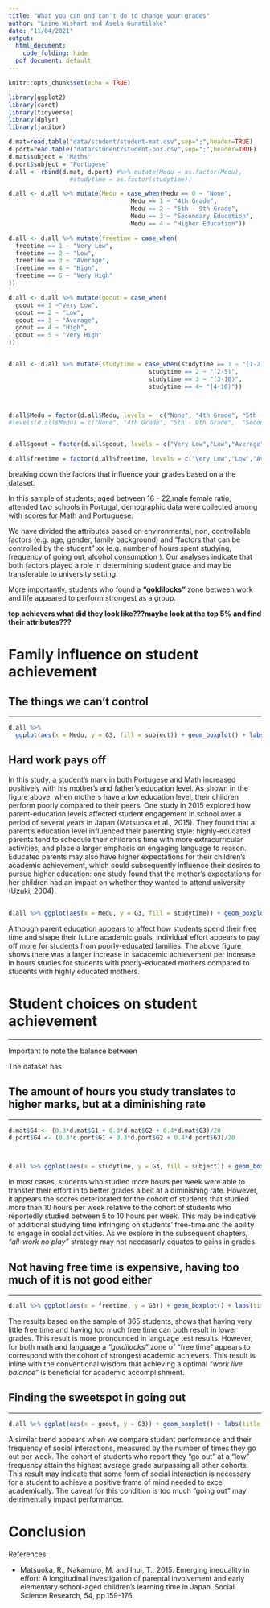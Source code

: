 ---
title: "What you can and can't do to change your grades"
author: "Laine Wishart and Asela Gunatilake"
date: "11/04/2021"
output:
  html_document:
    code_folding: hide
  pdf_document: default
---
```{r setup, include=FALSE}
knitr::opts_chunk$set(echo = TRUE)
```

```{r message = FALSE, warning = FALSE}
library(ggplot2)
library(caret)
library(tidyverse)
library(dplyr)
library(janitor)
```

```{r}
d.mat=read.table("data/student/student-mat.csv",sep=";",header=TRUE)
d.port=read.table("data/student/student-por.csv",sep=";",header=TRUE)
d.mat$subject = "Maths"
d.port$subject = "Portugese"
d.all <- rbind(d.mat, d.port) #%>% mutate(Medu = as.factor(Medu), 
                 #studytime = as.factor(studytime))

d.all <- d.all %>% mutate(Medu = case_when(Medu == 0 ~ "None",
                                  Medu == 1 ~ "4th Grade", 
                                  Medu == 2 ~ "5th - 9th Grade", 
                                  Medu == 3 ~ "Secondary Education", 
                                  Medu == 4 ~ "Higher Education"))

d.all <- d.all %>% mutate(freetime = case_when(
  freetime == 1 ~ "Very Low", 
  freetime == 2 ~ "Low", 
  freetime == 3 ~ "Average", 
  freetime == 4 ~ "High",
  freetime == 5 ~ "Very High"
))

d.all <- d.all %>% mutate(goout = case_when(
  goout == 1 ~"Very Low", 
  goout == 2 ~ "Low", 
  goout == 3 ~ "Average", 
  goout == 4 ~ "High",
  goout == 5 ~ "Very High"
))


d.all <- d.all %>% mutate(studytime = case_when(studytime == 1 ~ "[1-2)",
                                       studytime == 2 ~ "[2-5)", 
                                       studytime == 3 ~ "[3-10)", 
                                       studytime == 4~ "[4-10)")) 



d.all$Medu = factor(d.all$Medu, levels =  c("None", "4th Grade", "5th - 9th Grade",  "Secondary Education", "Higher Education"), ordered = TRUE )
#levels(d.all$Medu) = c("None", "4th Grade", "5th - 9th Grade",  "Secondary Education", "Higher #Education")


d.all$goout = factor(d.all$goout, levels = c("Very Low","Low","Average","High",'Very High'), ordered=TRUE)

d.all$freetime = factor(d.all$freetime, levels = c("Very Low","Low","Average","High",'Very High'), ordered=TRUE)

```

breaking down the factors that influence your grades based on a the dataset.

In this sample of students, aged between 16 - 22,male female ratio, attended two schools in Portugal, demographic data were collected among with scores for Math and Portuguese. 

We have divided the attributes based on environmental, non, controllable factors (e.g. age, gender, family background) and  "factors that can be controlled by the student" xx (e.g. number of hours spent studying, frequency of going out, alcohol consumption ). Our analyses indicate that both factors played a role in determining student grade and may be transferable to university setting. 


More importantly, students who found a __"goldilocks"__ zone between work and life appeared to perform strongest as a group. 


__top achievers what did they look like???maybe look at the top 5% and find their attributes???__


# Family influence on student achievement 

## The things we can't control 

***
```{r}





d.all %>% 
  ggplot(aes(x = Medu, y = G3, fill = subject)) + geom_boxplot() + labs(title = "Student performance by mother's education level", x = "Mother's education level", y = "Student performane", fill = "Subject") + theme_bw() + theme(axis.text.x = element_text(angle = 45, hjust=1))
```

## Hard work pays off

In this study, a student's mark in both Portugese and Math increased positively with his mother's and father's education level. As shown in the figure above, when mothers have a low education level, their children perform poorly compared to their peers. One study in 2015 explored how parent-education levels affected student engagement in school over a period of several years in Japan (Matsuoka et al., 2015). They found that a parent's education level influenced their parenting style: highly-educated parents tend to schedule their children's time with more extracurricular activities, and place a larger emphasis on engaging language to reason. Educated parents may also have higher expectations for their children's academic achievement, which could subsequently influence their desires to pursue higher education: one study found that the mother's expectations for her children had an impact on whether they wanted to attend university (Uzuki, 2004). 

## 
```{r}
d.all %>% ggplot(aes(x = Medu, y = G3, fill = studytime)) + geom_boxplot() + labs(title = "Student performance by mother's education level", x = "Mother's education level", y = "Student performane", fill = "Study time (hours)") + theme_bw() + facet_wrap(~subject, nrow = 2) + theme(axis.text.x = element_text(angle = 45, hjust=1))
```


Although parent education appears to affect how students spend their free time and shape their future academic goals, individual effort appears to pay off more for students from poorly-educated families. The above figure shows there was a larger increase in sacacemic achievement per increase in hours studies for students with poorly-educated mothers compared to students with highly educated mothers. 


# Student choices on student achievement 


***

Important to note the balance between 


The dataset has 


## The amount of hours you study translates to higher marks, but at a diminishing rate  

***

```{r}



d.mat$G4 <- (0.3*d.mat$G1 + 0.3*d.mat$G2 + 0.4*d.mat$G3)/20 
d.port$G4 <- (0.3*d.port$G1 + 0.3*d.port$G2 + 0.4*d.port$G3)/20 



d.all %>% ggplot(aes(x = studytime, y = G3, fill = subject)) + geom_boxplot() + labs( title = "Academic performance by study time", x = "Study time (hours)", y = "Academic performance") + theme_bw() 

```

In most cases, students who studied more hours per week were able to transfer their effort in to better grades albeit at a diminishing rate. However, it appears the scores deteriorated for the cohort of students that studied more than 10 hours per week relative to the cohort of students who reportedly studied between 5 to 10 hours per week. This may be indicative of  additional studying time infringing on students' free-time and the ability to engage in social activities. As we explore in the subsequent chapters, _"all-work no play"_ strategy may not neccasarly equates to gains in grades.   



## Not having free time is expensive, having too much of it is not good either

***
```{r}



d.all %>% ggplot(aes(x = freetime, y = G3)) + geom_boxplot() + labs(title = "Academic performance by free time after school", x = "", y = "Academic performance") + theme_bw() + facet_wrap(~ subject, nrow = 1)

```

The results based on the sample of 365 students, shows that having very little free time and having too much free time can both result in lower grades. This result is more pronounced in language test results. However, for both math and language a _"goldilocks"_ zone of "free time" appears to correspond with the cohort of strongest academic achievers. This result is inline with the conventional wisdom that achieving a optimal _"work live balance"_ is beneficial for academic accomplishment.


## Finding the sweetspot in going out

***

```{r}



d.all %>% ggplot(aes(x = goout, y = G3)) + geom_boxplot() + labs(title = "Academic performance by time spent going out with friends", x = "", y = "Academic performance") + theme_bw() + facet_wrap(~ subject, nrow = 2)
```

A similar trend appears when we compare student performance and their frequency of social interactions, measured by the number of times they go out per week. The cohort of students who report they "go out" at a "low" frequency attain the highest average grade surpassing all other cohorts. This result may indicate that some form of social interaction is necessary for a student to achieve a positive frame of mind needed to excel academically. The caveat for this condition is too much "going out" may detrimentally impact performance.  






# Conclusion 


References 

* Matsuoka, R., Nakamuro, M. and Inui, T., 2015. Emerging inequality in effort: A longitudinal investigation of parental involvement and early elementary school-aged children’s learning time in Japan. Social Science Research, 54, pp.159-176.

